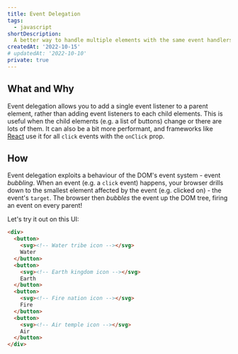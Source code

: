 ```yaml
---
title: Event Delegation
tags:
  - javascript
shortDescription:
  A better way to handle multiple elements with the same event handlers
createdAt: '2022-10-15'
# updatedAt: '2022-10-10'
private: true
---
```



## What and Why

Event delegation allows you to add a single event listener to a parent element,
rather than adding event listeners to each child elements. This is useful when
the child elements (e.g. a list of buttons) change or there are lots of them. It
can also be a bit more performant, and frameworks like
[React](https://reactjs.org/) use it for all `click` events with the `onClick`
prop.

## How

Event delegation exploits a behaviour of the DOM's event system - event
_bubbling_. When an event (e.g. a `click` event) happens, your browser drills
down to the smallest element affected by the event (e.g. clicked on) - the
event's `target`. The browser then <Sparkles>_bubbles_</Sparkles> the event up
the DOM tree, firing an event on every parent!

<Demo component={BubblingDemo} init="always" />

Let's try it out on this UI:

```html
<div>
  <button>
    <svg><!-- Water tribe icon --></svg>
    Water
  </button>
  <button>
    <svg><!-- Earth kingdom icon --></svg>
    Earth
  </button>
  <button>
    <svg><!-- Fire nation icon --></svg>
    Fire
  </button>
  <button>
    <svg><!-- Air temple icon --></svg>
    Air
  </button>
</div>
```
